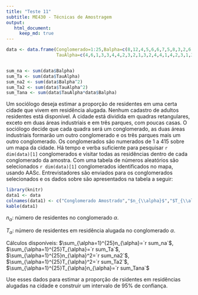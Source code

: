 ```yaml
---
title: "Teste 11"
subtitle: ME430 - Técnicas de Amostragem
output: 
   html_document:
     keep_md: true
---
```



```r

data <- data.frame(Conglomerado=1:25,Balpha=c(8,12,4,5,6,6,7,5,8,3,2,6,5,10,9,3,6,5,5,4,6,8,7,3,8),
                   TauAlpha=c(4,6,1,3,3,4,4,2,3,2,1,3,2,4,4,1,4,2,3,1,3,3,4,0,3))


sum_na <- sum(data$Balpha)
sum_Ta <- sum(data$TauAlpha)
sum_na2 <- sum(data$Balpha^2)
sum_Ta2 <- sum(data$TauAlpha^2)
sum_Tana <- sum(data$TauAlpha*data$Balpha)
```


Um sociólogo deseja estimar a proporção de residentes em uma certa cidade que vivem em residência alugada. Nenhum cadastro de adultos residentes está disponível. 
A cidade está dividida em quadras retangulares, exceto em duas áreas industriais e em três parques, com poucas casas. O sociólogo decide que cada quadra será um conglomerado, as duas áreas industriais formarão um outro conglomerado e os três parques mais um outro conglomerado. Os conglomerados são numerados de 1 a 415 sobre um mapa da cidade. Há tempo e verba suficiente para pesquisar `r dim(data)[1]` conglomerados e visitar todas as residências dentro de cada conglomerado da amostra. Com uma tabela de números aleatórios são selecionados `r dim(data)[1]` conglomerados identificados no mapa, usando AASc. Entrevistadores são enviados para os conglomerados selecionados e os dados sobre  são apresentados na tabela a seguir:




```r
library(knitr)
data1 <- data
colnames(data1) <- c("Conglomerado Amostrado","$n_{\\alpha}$","$T_{\\alpha}$")
kable(data1)
```



  $n_{\alpha}$: número de residentes no conglomerado $\alpha$.
   
   $T_{\alpha}$: número de residentes em residência alugada no conglomerado $\alpha$.
   
  Cálculos disponíveis: $\sum_{\alpha=1}^{25}n_{\alpha}=`r sum_na`$, $\sum_{\alpha=1}^{25}T_{\alpha}=`r sum_Ta`$, $\sum_{\alpha=1}^{25}n_{\alpha}^2=`r sum_na2`$, $\sum_{\alpha=1}^{25}T_{\alpha}^2=`r sum_Ta2`$, $\sum_{\alpha=1}^{25}T_{\alpha}n_{\alpha}=`r sum_Tana`$


Use esses dados para estimar a proporção de rsidentes em residências alugadas na cidade e construir um intervalo de 95\% de confiança. 
